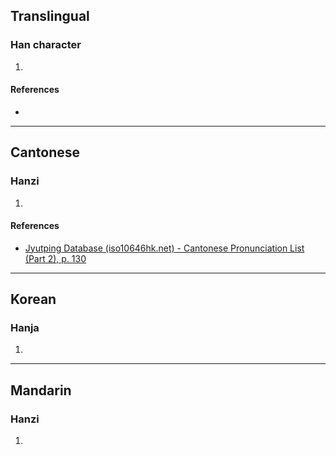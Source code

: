 {{character info/new}}
==Translingual==

===Han character===
{{Han char|rn=75|rad=木|as=09|sn=13|four=44914|canj=DKGG|ids=⿰木奎}}

# {{defn|Han|sort=木09}}

====References====
* {{Han ref|kx=0539.010|dkj=15119|dj=0926.150|hdz=21246.090|uh=694F|ud=26959|bh=DDEE|bd=56814}}

----

==Cantonese==

===Hanzi===
{{yue-hanzi|jyut=[[fui1]]|y=fui1}}

# {{defn|lang=yue|sort=木09}}

====References====
* [http://www.iso10646hk.net/jp/document/download.jsp Jyutping Database (iso10646hk.net) - Cantonese Pronunciation List (Part 2), p. 130]

----

==Korean==

===Hanja===
{{ko-hanja|hangeul=규|eumhun=|rv=gyu|mr=kyu|y=kyu}}

# {{defn|lang=ko|sort=木09}}

----

==Mandarin==

===Hanzi===
{{cmn-hanzi|pin=[[kuí]] ([[kui2]])|wg=k'uei<sup>2</sup>}}

# {{defn|lang=cmn|sort=木09}}